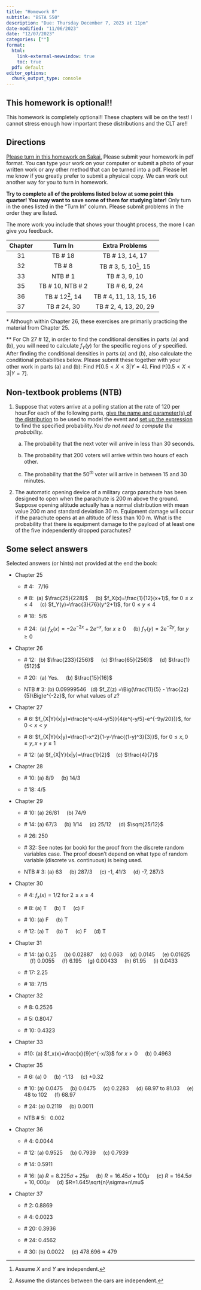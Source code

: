 ```yaml
---
title: "Homework 8"
subtitle: "BSTA 550"
description: "Due: Thursday December 7, 2023 at 11pm"
date-modified: "11/06/2023"
date: "12/07/2023"
categories: [""]
format: 
  html:
    link-external-newwindow: true
    toc: true
  pdf: default 
editor_options: 
  chunk_output_type: console
---
```


::: callout-caution
## This homework is optional!!

This homework is completely optional!! These chapters will be on the test! I cannot stress enough how important these distributions and the CLT are!!
:::

## Directions

[Please turn in this homework on Sakai.](https://sakai.ohsu.edu/portal/site/BSTA-550-1-12619-F23/tool/085b18e7-8118-4a51-ace5-0255aa46136e) Please submit your homework in pdf format. You can type your work on your computer or submit a photo of your written work or any other method that can be turned into a pdf. Please let me know if you greatly prefer to submit a physical copy. We can work out another way for you to turn in homework.

**Try to complete all of the problems listed below at some point this quarter! You may want to save some of them for studying later!** Only turn in the ones listed in the "Turn In" column. Please submit problems in the order they are listed.

The more work you include that shows your thought process, the more I can give you feedback.

::: center
| Chapter |      Turn In       |     Extra Problems      |
|:-------:|:------------------:|:-----------------------:|
|   31    |      TB \# 18      |    TB \# 13, 14, 17     |
|   32    |      TB \# 8       | TB \# 3, 5, 10[^1], 15  |
|   33    |      NTB \# 1      |     TB \# 3, 9, 10      |
|   35    | TB \# 10, NTB \# 2 |     TB \# 6, 9, 24      |
|   36    |  TB \# 12[^2], 14  | TB \# 4, 11, 13, 15, 16 |
|   37    |    TB \# 24, 30    | TB \# 2, 4, 13, 20, 29  |
:::

[^1]: Assume $X$ and $Y$ are independent.

[^2]: Assume the distances between the cars are independent.

\* Although within Chapter 26, these exercises are primarily practicing the material from Chapter 25.

\*\* For Ch 27 \# 12, in order to find the conditional densities in parts (a) and (b), you will need to calculate $f_Y(y)$ for the specific regions of $y$ specified. After finding the conditional densities in parts (a) and (b), also calculate the conditional probabilities below. Please submit these together with your other work in parts (a) and (b): Find $\mathbb{P}[0.5 < X < 3 | Y = 4]$. Find $\mathbb{P}[0.5 < X < 3 | Y = 7]$.

## Non-textbook problems (NTB)

1.  Suppose that voters arrive at a polling station at the rate of 120 per hour.For each of the following parts, [give the name and parameter(s) of the distribution]{.underline} to be used to model the event and [set up the expression]{.underline} to find the specified probability.*You do not need to compute the probability.*

    a.  The probability that the next voter will arrive in less than 30 seconds.

    b.  The probability that 200 voters will arrive within two hours of each other.

    c.  The probability that the $50^{th}$ voter will arrive in between 15 and 30 minutes.

2.  The automatic opening device of a military cargo parachute has been designed to open when the parachute is 200 m above the ground. Suppose opening altitude actually has a normal distribution with mean value 200 m and standard deviation 30 m. Equipment damage will occur if the parachute opens at an altitude of less than 100 m. What is the probability that there is equipment damage to the payload of at least one of the five independently dropped parachutes?

## Some select answers

Selected answers (or hints) not provided at the end the book:

-   Chapter 25

    -   \# 4:   7/16

    -   \# 8:  (a) $\frac{25}{228}$     (b) $f_X(x)=\frac{1}{12}(x+1)$, for $0\leq x\leq 4$     (c) $f_Y(y)=\frac{3}{76}(y^2+1)$, for $0\leq y\leq 4$

    -   \# 18:  5/6

    -   \# 24:  (a) $f_X(x)=-2e^{-2x}+2e^{-x}$, for $x\geq 0$     (b) $f_Y(y)=2e^{-2y}$, for $y\geq 0$

-   Chapter 26

    -   \# 12:  (b) $\frac{233}{256}$     (c) $\frac{65}{256}$     (d) $\frac{1}{512}$

    -   \# 20:  (a) Yes.     (b) $\frac{15}{16}$

    -   NTB \# 3: (b) 0.09999546   (d) $f_Z(z) =\Big(\frac{11}{5} - \frac{2z}{5}\Big)e^{-2z}$, for what values of $z$?

-   Chapter 27

    -   \# 6: $f_{X|Y}(x|y)=\frac{e^{-x/4-y/5}}{4(e^{-y/5}-e^{-9y/20})}$, for $0< x< y$

    -   \# 8: $f_{X|Y}(x|y)=\frac{1-x^2}{1-y-\frac{(1-y)^3}{3}}$, for $0\leq x, 0\leq y, x+y\leq 1$

    -   \# 12: (a) $f_{X|Y}(x|y)=\frac{1}{2}$    (c) $\frac{4}{7}$

-   Chapter 28

    -   \# 10: (a) 8/9     (b) 14/3     

    -   \# 18: 4/5

-   Chapter 29

    -   \# 10: (a) 26/81     (b) 74/9

    -   \# 14: (a) 67/3     (b) 1/14     (c) 25/12     (d) $\sqrt{25/12}$

    -   \# 26: 250

    -   \# 32: See notes (or book) for the proof from the discrete random variables case. The proof doesn't depend on what type of random variable (discrete vs. continuous) is being used.

    -   NTB \# 3: (a) 63     (b) 287/3     (c) -1, 41/3     (d) -7, 287/3

-   Chapter 30

    -   \# 4: $f_x(x)=1/2$ for $2\leq x\leq 4$

    -   \# 8: (a) T     (b) T     (c) F

    -   \# 10: (a) F     (b) T

    -   \# 12: (a) T     (b) T     (c) F     (d) T

-   Chapter 31

    -   \# 14: (a) 0.25     (b) 0.02887     (c) 0.063     (d) 0.0145     (e) 0.01625     (f) 0.0055     (f) 6.195    (g) 0.00433     (h) 61.95     (i) 0.0433

    -   \# 17: 2.25

    -   \# 18: 7/15

-   Chapter 32

    -   \# 8: 0.2526

    -   \# 5: 0.8047

    -   \# 10: 0.4323

-   Chapter 33

    -   #10: (a) $f_x(x)=\frac{x}{9}e^{-x/3}$ for $x> 0$     (b) 0.4963

-   Chapter 35

    -   \# 6: (a) 0     (b) -1.13     (c) $\pm 0.32$

    -   \# 10: (a) 0.0475     (b) 0.0475     (c) 0.2283     (d) 68.97 to 81.03     (e) 48 to 102     (f) 68.97

    -   \# 24: (a) 0.2119     (b) 0.0011

    -   NTB \# 5:   0.002

-   Chapter 36

    -   \# 4: 0.0044

    -   \# 12: (a) 0.9525     (b) 0.7939     (c) 0.7939

    -   \# 14: 0.5911

    -   \# 16: (a) $R=8.225\sigma+25\mu$     (b) $R=16.45\sigma+100\mu$     (c) $R=164.5\sigma+10,000\mu$     (d) $R=1.645\sqrt{n}\sigma+n\mu$

-   Chapter 37

    -   \# 2: 0.8869

    -   \# 4: 0.0023

    -   \# 20: 0.3936

    -   \# 24: 0.4562

    -   \# 30: (b) 0.0022     (c) $478.696\approx 479$
